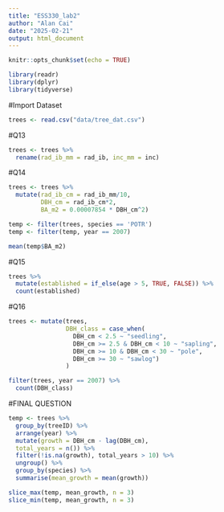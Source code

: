```yaml
---
title: "ESS330_lab2"
author: "Alan Cai"
date: "2025-02-21"
output: html_document
---
```


```r
knitr::opts_chunk$set(echo = TRUE)
```

```r
library(readr)
library(dplyr)
library(tidyverse)
```

#Import Dataset
```r
trees <- read.csv("data/tree_dat.csv")
```

#Q13
```r
trees <- trees %>%
  rename(rad_ib_mm = rad_ib, inc_mm = inc)
```

#Q14
```r
trees <- trees %>%
  mutate(rad_ib_cm = rad_ib_mm/10,
         DBH_cm = rad_ib_cm*2,
         BA_m2 = 0.00007854 * DBH_cm^2)

temp <- filter(trees, species == 'POTR')
temp <- filter(temp, year == 2007)

mean(temp$BA_m2)
```

#Q15
```r
trees %>%
  mutate(established = if_else(age > 5, TRUE, FALSE)) %>%
  count(established)
```
#Q16
```r
trees <- mutate(trees,
                DBH_class = case_when(
                  DBH_cm < 2.5 ~ "seedling",
                  DBH_cm >= 2.5 & DBH_cm < 10 ~ "sapling",
                  DBH_cm >= 10 & DBH_cm < 30 ~ "pole",
                  DBH_cm >= 30 ~ "sawlog")
                )

filter(trees, year == 2007) %>%
  count(DBH_class)
```



#FINAL QUESTION
```r
temp <- trees %>%
  group_by(treeID) %>%
  arrange(year) %>%
  mutate(growth = DBH_cm - lag(DBH_cm), 
  total_years = n()) %>%
  filter(!is.na(growth), total_years > 10) %>%
  ungroup() %>%
  group_by(species) %>%
  summarise(mean_growth = mean(growth))

slice_max(temp, mean_growth, n = 3)
slice_min(temp, mean_growth, n = 3)
  
```



